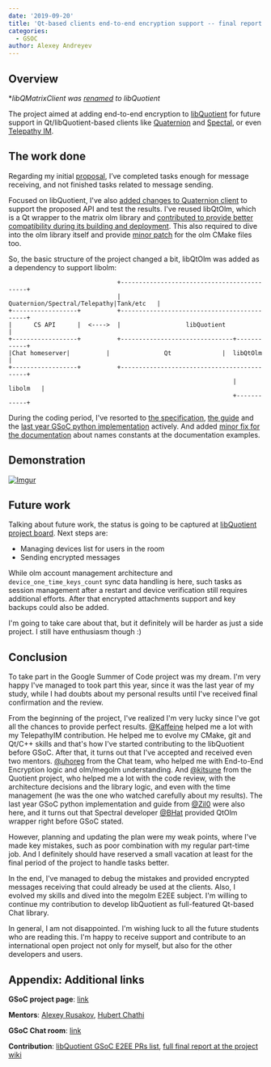 ---
date: '2019-09-20'
title: 'Qt-based clients end-to-end encryption support -- final report (GSoC 2019)'
categories:
  - GSOC
author: Alexey Andreyev
---

## Overview

**libQMatrixClient was [renamed](https://github.com/quotient-im/libQuotient/issues/325) to libQuotient*

The project aimed at adding end-to-end encryption to [libQuotient](https://github.com/quotient-im/libQuotient) for future support in Qt/libQuotient-based clients like [Quaternion](https://matrix.org/docs/projects/client/quaternion) and [Spectal](https://matrix.org/docs/projects/client/spectral), or even [Telepathy IM](https://github.com/TelepathyIM/telepathy-tank).

## The work done

Regarding my initial [proposal](https://github.com/quotient-im/libQuotient/wiki/_GSoC-2019-E2EE-proposal), I’ve completed tasks enough for message receiving, and not finished tasks related to message sending.

Focused on libQuotient, I've also [added changes to Quaternion client](https://github.com/quotient-im/Quaternion/commits/aa13q-e2ee) to support the proposed API and test the results.
I've reused libQtOlm, which is a Qt wrapper to the matrix olm library and [contributed to provide better compatibility during its building and deployment](https://gitlab.com/b0/libqtolm/merge_requests?scope=all&utf8=%E2%9C%93&state=all&author_username=aa13q).
This also required to dive into the olm library itself and provide [minor patch](https://gitlab.matrix.org/matrix-org/olm/commit/aa0c9ab6b51d182cb78ab4cc75c81c0054765bde) for the olm CMake files too.


So, the basic structure of the project changed a bit, libQtOlm was added as a dependency to support libolm:

```
                              +--------------------------------------------+
                              |   Quaternion/Spectral/Telepathy|Tank/etc   |
+------------------+          +--------------------------------------------+
|      CS API      |  <---->  |                  libQuotient               |
+------------------+          +-------------------------------+------------+
|Chat homeserver|          |               Qt              |  libQtOlm  |
+------------------+          +--------------------------------------------+
                                                              |   libolm   |
                                                              +------------+
```

During the coding period, I've resorted to [the specification](https://matrix.org/docs/spec/client_server/latest), [the guide](https://matrix.org/docs/guides/end-to-end-encryption-implementation-guide) and the [last year GSoC python implementation](https://github.com/Zil0/matrix-python-sdk/wiki) actively. And added [minor fix for the documentation](https://github.com/matrix-org/matrix-doc/pull/2157) about names constants at the documentation examples.

## Demonstration

[![Imgur](https://i.imgur.com/BKmhvni.jpg)](https://youtu.be/gGykLh4mVDg)

## Future work

Talking about future work, the status is going to be captured at [libQuotient project board](https://github.com/quotient-im/libQuotient/projects). Next steps are:
- Managing devices list for users in the room
- Sending encrypted messages

While olm account management architecture and `device_one_time_keys_count` sync data handling is here, such tasks as session management after a restart and device verification still requires additional efforts. After that encrypted attachments support and key backups could also be added.

I'm going to take care about that, but it definitely will be harder as just a side project. I still have enthusiasm though :)

## Conclusion

To take part in the Google Summer of Code project was my dream. I'm very happy I've managed to took part this year, since it was the last year of my study, while I had doubts about my personal results until I've received final confirmation and the review.

From the beginning of the project, I've realized I'm very lucky since I've got all the chances to provide perfect results. [@Kaffeine](https://github.com/Kaffeine) helped me a lot with my TelepathyIM contribution. He helped me to evolve my CMake, git and Qt/C++ skills and that's how I've started contributing to the libQuotient before GSoC. After that, it turns out that I've accepted and received even two mentors. [@uhoreg](https://github.com/uhoreg) from the Chat team, who helped me with End-to-End Encryption logic and olm/megolm understanding. And [@kitsune](https://github.com/KitsuneRal) from the Quotient project, who helped me a lot with the code review, with the architecture decisions and the library logic, and even with the time management (he was the one who watched carefully about my results). The last year GSoC python implementation and guide from [@Zil0](https://github.com/Zil0) were also here, and it turns out that Spectral developer [@BHat](https://github.com/encombhat) provided QtOlm wrapper right before GSoC stated.

However, planning and updating the plan were my weak points, where I've made key mistakes, such as poor combination with my regular part-time job. And I definitely should have reserved a small vacation at least for the final period of the project to handle tasks better.

In the end, I've managed to debug the mistakes and provided encrypted messages receiving that could already be used at the clients. Also, I evolved my skills and dived into the megolm E2EE subject. I'm willing to continue my contribution to develop libQuotient as full-featured Qt-based Chat library. 

In general, I am not disappointed. I'm wishing luck to all the future students who are reading this. I'm happy to receive support and contribute to an international open project not only for myself, but also for the other developers and users.

## Appendix: Additional links

**GSoC project page**: [link](https://summerofcode.withgoogle.com/organizations/6624344617254912/#5821516577505280)

**Mentors**: [Alexey Rusakov](https://to.chat.dingshunyu.top/#/@kitsune:matrix.org), [Hubert Chathi](https://to.chat.dingshunyu.top/#/@uhoreg:matrix.org)

**GSoC Chat room**: [link](https://to.chat.dingshunyu.top/#/#gsoc:matrix.org)

**Contribution**: [libQuotient GSoC E2EE PRs list](https://github.com/quotient-im/libQuotient/issues?q=author%3Aa-andreyev+label%3AGSoC2019), [full final report at the project wiki](https://github.com/quotient-im/libQuotient/wiki/_GSoC-2019-E2EE-final-evaluation)
